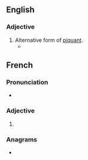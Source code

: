 ==English==

===Adjective===
{{en-adj}}
# Alternative form of [[piquant]].
#* {{quote-book|en|year=1842|author={{w|Letitia Elizabeth Landon}}|title=Lady Anne Granard|volume=1|page=25|text="The character you assume," continued Lady Rotheles, not heeding the interruption, "must be completely in opposition to that to which his attention is at present directed. Mary is tame, meek, spiritless—you must, therefore, be lively, quick, and '''piquante'''...}}

==French==

{{also|piquanté}}

===Pronunciation===
* {{fr-IPA}}

===Adjective===
{{head|fr|adjective form}}

# {{feminine singular of|fr|piquant}}

===Anagrams===
* {{l|fr|équipant}}